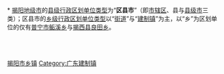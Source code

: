 [[Category:揭阳市乡镇|]]
[[Category:广东建制镇|Category:广东建制镇]]
{{catmore|揭阳市|广东省揭阳市}}
<br>{{hideh
|Head = [[揭阳市|揭阳]][[:Category:揭阳区县市|各区县市]]所辖[[街道_(行政区划)|街道]]与[[:Category:揭阳建制镇|镇]]
|FrameStyle   = border:solid 1px #000080;
|HeadStyle    = text-align:center;background:transparent;
|ContentStyle = background: #99CCFF;
}}<br>
* [[揭阳市|揭阳地级市]]的[[县级行政区|县级行政区划单位类型]]为“'''区县市'''”（即[[市辖区|市辖区]]、县与[[县级市|县级市]]三类）；区县市的[[乡级行政区划|乡级行政区划单位类型]]以“[[街道_(行政区划)|街道]]”与“[[镇|建制镇]]”为主，以“乡”为区划单位的仅有[[普宁市|普宁市]][[鲘溪乡|鲘溪乡]]与[[揭西县|揭西县]][[良田乡_(揭西县)|良田乡]]。
{{乡级行政区划分类说明}}
{{揭阳市榕城区行政区划|state =expanded}}<br>
{{普宁市行政区划|state =expanded}}<br>
{{揭东县行政区划|state =expanded}}<br>
{{揭西县行政区划|state =expanded}}<br>
{{惠来县行政区划|state =expanded}}
{{hidef}}